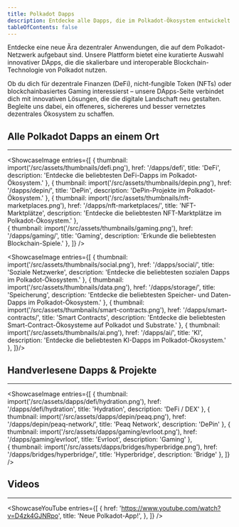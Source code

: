 ```yaml
---
title: Polkadot Dapps
description: Entdecke alle Dapps, die im Polkadot-Ökosystem entwickelt wurden, und erkunde die neue Ära der dezentralen Anwendungen.
tableOfContents: false
---
```



Entdecke eine neue Ära dezentraler Anwendungen, die auf dem Polkadot-Netzwerk aufgebaut sind. 
Unsere Plattform bietet eine kuratierte Auswahl innovativer DApps, die die skalierbare und interoperable Blockchain-Technologie von Polkadot nutzen.

Ob du dich für dezentrale Finanzen (DeFi), nicht-fungible Token (NFTs) oder blockchainbasiertes Gaming interessierst – unsere DApps-Seite verbindet dich mit innovativen Lösungen, die die digitale Landschaft neu gestalten. 
Begleite uns dabei, ein offeneres, sichereres und besser vernetztes dezentrales Ökosystem zu schaffen.

## Alle Polkadot Dapps an einem Ort
----------------
<ShowcaseImage
  entries={[
        {
      thumbnail: import('/src/assets/thumbnails/defi.png'),
      href: '/dapps/defi',
      title: 'DeFi',
      description: 'Entdecke die beliebtesten DeFi-Dapps im Polkadot-Ökosystem.'
    },
        {
      thumbnail: import('/src/assets/thumbnails/depin.png'),
      href: '/dapps/depin/',
      title: 'DePin',
      description: 'DePin-Projekte im Polkadot-Ökosystem.'
      },
                     {
      thumbnail: import('/src/assets/thumbnails/nft-marketplaces.png'),
      href: '/dapps/nft-marketplaces/',
      title: 'NFT-Marktplätze',
      description: 'Entdecke die beliebtesten NFT-Marktplätze im Polkadot-Ökosystem.'
      },  
    {
      thumbnail: import('/src/assets/thumbnails/gaming.png'),
      href: '/dapps/gaming/',
      title: 'Gaming',
      description: 'Erkunde die beliebtesten Blockchain-Spiele.'
      },
  ]}
/>

<ShowcaseImage
entries={[
 {
      thumbnail: import('/src/assets/thumbnails/social.png'),
      href: '/dapps/social/',
      title: 'Soziale Netzwerke',
      description: 'Entdecke die beliebtesten sozialen Dapps im Polkadot-Ökosystem.'
      }, 
    {
      thumbnail: import('/src/assets/thumbnails/data.png'),
      href: '/dapps/storage/',
      title: 'Speicherung',
      description: 'Entdecke die beliebtesten Speicher- und Daten-Dapps im Polkadot-Ökosystem.'
      },
    {
      thumbnail: import('/src/assets/thumbnails/smart-contracts.png'),
      href: '/dapps/smart-contracts/',
      title: 'Smart Contracts',
      description: 'Entdecke die beliebtesten Smart-Contract-Ökosysteme auf Polkadot und Substrate.'
      },
    {
      thumbnail: import('/src/assets/thumbnails/ai.png'),
      href: '/dapps/ai/',
      title: 'KI',
      description: 'Entdecke die beliebtesten KI-Dapps im Polkadot-Ökosystem.'
      },
]}/>

## Handverlesene Dapps & Projekte
----------------
<ShowcaseImage
  entries={[
        {
      thumbnail: import('/src/assets/dapps/defi/hydration.png'),
      href: '/dapps/defi/hydration',
      title: 'Hydration',
      description: 'DeFi / DEX'
    },
        {
      thumbnail: import('/src/assets/dapps/depin/peaq.png'),
      href: '/dapps/depin/peaq-network/',
      title: 'Peaq Network',
      description: 'DePin'
      },
                     {
      thumbnail: import('/src/assets/dapps/gaming/evrloot.png'),
      href: '/dapps/gaming/evrloot',
      title: 'Evrloot',
      description: 'Gaming'
      },  
    {
      thumbnail: import('/src/assets/dapps/bridges/hyperbridge.png'),
      href: '/dapps/bridges/hyperbridge/',
      title: 'Hyperbridge',
      description: 'Bridge'
      },
  ]}
/>

## Videos
----------------
<ShowcaseYouTube
  entries={[
    {
      href: 'https://www.youtube.com/watch?v=D4zk4GJNRpo',
      title: 'Neue Polkadot-App!',
    },
  ]}
/>
